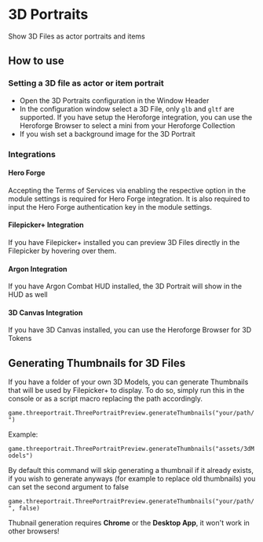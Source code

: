 
# 3D Portraits

Show 3D Files as actor portraits and items

## How to use

<ImageButBetter
  src='/..public/images/3D-Portraits/3dpheader.png'
  alt='Global 3D Canvas Settings'
  width={2000}
  height={2000}
  className={styles.wikiimage}
/>

### Setting a 3D file as actor or item portrait

<ImageButBetter
  src='/..public//images/3D-Portraits/3dpconfig.png'
  alt='Portraits Configuration Window'
  width={2000}
  height={2000}
  className={styles.wikiimage}
/>

- Open the 3D Portraits configuration in the Window Header
- In the configuration window select a 3D File, only `glb` and `gltf`
  are supported. If you have setup the Heroforge integration, you can
  use the Heroforge Browser to select a mini from your Heroforge
  Collection
- If you wish set a background image for the 3D Portrait

### Integrations

#### Hero Forge

Accepting the Terms of Services via enabling the respective option in
the module settings is required for Hero Forge integration. It is also
required to input the Hero Forge authentication key in the module
settings.

<ImageButBetter
  src='/..public//images/3D-Portraits/3dpfilepickerplus.png'
  alt='Filepicker+ integration'
  width={2000}
  height={2000}
  className={styles.wikiimage}
/>

#### Filepicker+ Integration

If you have Filepicker+ installed you can preview 3D Files directly in
the Filepicker by hovering over them.

<ImageButBetter
  src='/..public//images/3D-Portraits/3dpargon.png'
  alt='Argon integration'
  width={2000}
  height={2000}
  className={styles.wikiimage}
/>

#### Argon Integration

If you have Argon Combat HUD installed, the 3D Portrait will show in the
HUD as well
<ImageButBetter
  src='/..public//images/3D-Portraits/3dp3dc.png'
  alt='3D Canvas integration'
  width={2000}
  height={2000}
  className={styles.wikiimage}
/>

#### 3D Canvas Integration

If you have 3D Canvas installed, you can use the Heroforge Browser for
3D Tokens

## Generating Thumbnails for 3D Files

If you have a folder of your own 3D Models, you can generate Thumbnails
that will be used by Filepicker+ to display. To do so, simply run this
in the console or as a script macro replacing the path accordingly.

`game.threeportrait.ThreePortraitPreview.generateThumbnails("your/path/")`

Example:

`game.threeportrait.ThreePortraitPreview.generateThumbnails("assets/3dModels")`

By default this command will skip generating a thumbnail if it already
exists, if you wish to generate anyways (for example to replace old
thumbnails) you can set the second argument to false

`game.threeportrait.ThreePortraitPreview.generateThumbnails("your/path/",
false)`

Thubnail generation requires **Chrome** or the **Desktop App**, it won't
work in other browsers\!

